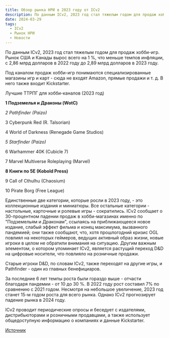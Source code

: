 ```yaml
---
title: Обзор рынка НРИ в 2023 году от ICv2
description: По данным ICv2, 2023 год стал тяжелым годом для продаж хобби-игр.
date: 2024-03-29
tags:
  - ICv2
  - Рынок НРИ
  - Новости
---
```


По данным ICv2, 2023 год стал тяжелым годом для продаж хобби-игр. Рынок США и Канады вырос всего на 1 %, что меньше темпов инфляции, с 2,86 млрд долларов в 2022 году до 2,89 млрд долларов в 2023 году.

Под каналом продаж хобби-игр понимаются специализированные магазины игр и карт - сюда не входят Amazon, прямые продажи и т. д. В него также входит Kickstarter.

Лучшие ТТРПГ для хобби-каналов (2023 год)

**1 Подземелья и Драконы (WotC)**

_2 Pathfinder (Paizo)_

3 Cyberpunk Red (R. Talsorian)

4 World of Darkness (Renegade Game Studios)

_5 Starfinder (Paizo)_

6 Warhammer 40K (Cubicle 7)

7 Marvel Multiverse Roleplaying (Marvel)

**8 Книги по 5E (Kobold Press)**

9 Call of Cthulhu (Chaosium)

10 Pirate Borg (Free League)

Единственные две категории, которые росли в 2023 году, - это коллекционные издания и миниатюры. Все остальные категории - настольные, карточные и ролевые игры - сократились. ICv2 сообщает о 30-процентном падении продаж в хобби-магазинах именно по "Подземельям и Драконам", ссылаясь на приближающееся новое издание, слабый эффект фильма и конец максимума, вызванного пандемией; они также сообщают, что, хотя прошлогодний кризис OGL повлиял на некоторых геймеров, ведущих активный образ жизни, новые игроки в целом не обратили внимания на ситуацию. Другим важным элементом, о котором упоминает ICv2, является растущий переход D&D на цифровые носители, что повлияло на розничные продажи.

Старые игроки D&D, по словам ICv2, также переходят на другие игры, и Pathfinder - один из главных бенефициаров.

За последние 6 лет темпы роста были гораздо выше - отчасти благодаря пандемии - от 10 до 30 %. В 2022 году рост составил 7% по сравнению с 2021 годом. Несмотря на небольшое увеличение, 2023 год станет 15-м годом роста для всего рынка. Однако ICv2 прогнозирует падение рынка в 2024 году.

ICv2 проводит периодические опросы и беседует с издателями, дистрибьюторами и розничными продавцами, а также использует общедоступную информацию о компаниях и данные Kickstarter.

[Источник](https://www.enworld.org/threads/icv2-reports-disappointing-year-for-hobby-games-channel-ttrpgs-down-d-d-declines-30.703385/)
